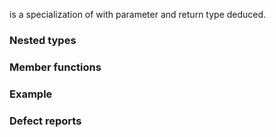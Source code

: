 {{cpp/title|less_equal&lt;void&gt;}}
{{cpp/utility/functional/navbar}}
{{ddcl|header=functional|since=c++14|
template&lt;&gt;
class less_equal&lt;void&gt;;
}}

{{c/core|std::less_equal&lt;void&gt;}} is a specialization of {{lc|std::less_equal}} with parameter and return type deduced.

===Nested types===
{{dsc begin}}
{{dsc hitem|Nested type|Definition}}
{{dsc|{{tt|is_transparent}}|[[cpp/utility/functional#Transparent function objects|unspecified]]}}
{{dsc end}}

===Member functions===
{{dsc begin}}
{{dsc mem fun|cpp/utility/functional/less_equal_void|title=operator()|inlinemem=true|tests if {{c|lhs}} compares less or equal than {{c|rhs}}}}
{{dsc end}}

{{member|{{small|std::less_equal&lt;void&gt;::}}operator()|2=
{{ddcl|1=
template&lt; class T, class U &gt;
constexpr auto operator()( T&amp;&amp; lhs, U&amp;&amp; rhs ) const
    -&gt; decltype(std::forward&lt;T&gt;(lhs) &lt;= std::forward&lt;U&gt;(rhs));
}}

Returns the result of {{c|1=std::forward&lt;T&gt;(lhs) &lt;= std::forward&lt;U&gt;(rhs)}}.

===Parameters===
{{par begin}}
{{par|lhs, rhs|values to compare}}
{{par end}}

===Return value===
{{c|1=std::forward&lt;T&gt;(lhs) &lt;= std::forward&lt;U&gt;(rhs)}}.

If a built-in operator comparing pointers is called, the result is consistent with the [[cpp/language/operator comparison#Pointer total order|implementation-defined strict total order over pointers]].

{{cpp/impldef exception}}
}}

===Example===
{{example
|code=
#include &lt;algorithm&gt;
#include &lt;functional&gt;
#include &lt;initializer_list&gt;

constexpr bool strictly_not_positive(int lhs)
{
    return std::less_equal&lt;&gt;()(lhs, 0);
}

int main()
{
    constexpr int low = 0, high = 8;
    std::less_equal&lt;&gt; less_equal{};
    static_assert(less_equal(low, high));
    static_assert(less_equal(low, low));

    static constexpr auto arr = {1, 0, -1, -2, -3, -4};
    static_assert(!std::all_of(arr.begin(), arr.end(), strictly_not_positive));
    static_assert(std::all_of(arr.begin() + 1, arr.end(), strictly_not_positive));
}
}}

===Defect reports===
{{dr list begin}}
{{dr list item|wg=lwg|dr=2562|std=C++98|before=the pointer total order might be inconsistent|after=guaranteed to be consistent}}
{{dr list end}}

{{langlinks|es|ja|ru|zh}}
